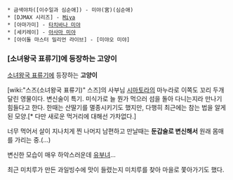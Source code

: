  * 금색야차([이수일과 심순애]) - 미야(宮)(심순애)
 * [DJMAX 시리즈] - [[Miya]]
 * [아마가미] - [[타치바나 미야]]
 * [세키레이] - [[아사마 미야]]
 * [아이돌 마스터 밀리언 라이브] - [미야오 미야]

=== [소녀왕국 표류기]에 등장하는 고양이 ===
[[소녀왕국 표류기]]에 등장하는 '''고양이'''

[wiki:"스즈(소녀왕국 표류기)" 스즈]의 사부님 [[시마토라]]의 마누라로 이쪽도 꼬리 두개 달린 영물이다. 변신술이 특기. 미식가로 늘 뭔가 먹으러 섬을 돌아 다니는지라 만나기 힘들다고 한다. 한때는 산딸기를 멸종시키기도 했지만, 다행히 최근에는 참는 법을 알게 된 모양.[* 다만 새로운 먹거리에 대해선 가차없다.]

너무 먹어서 살이 지나치게 찐 나머지 남편하고 만날때는 '''둔갑술로 변신해서''' 원래 몸매를 가리는 중.(…)

변신한 모습이 매우 하악스러운데 [[유부녀]]...

최근 미치루가 만든 과일빙수에 맛이 들렸는지 미치루를 찾아 마을로 쫓아가기도 했다.
